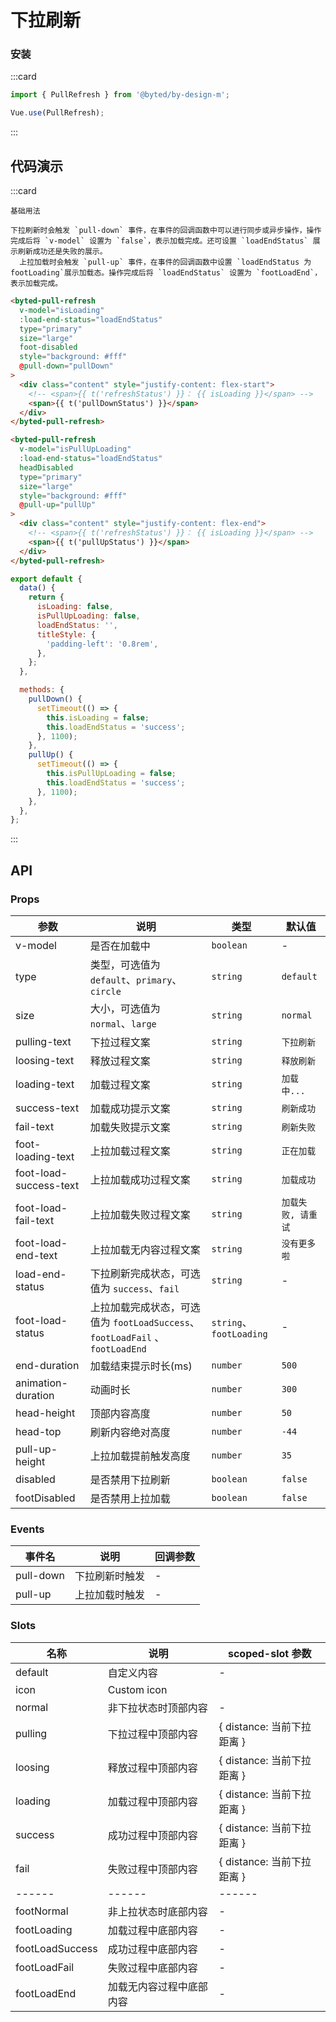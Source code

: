 # 下拉刷新

### 安装

:::card

```javascript
import { PullRefresh } from '@byted/by-design-m';

Vue.use(PullRefresh);
```

:::

## 代码演示

:::card

```topic
基础用法
```

```desc
下拉刷新时会触发 `pull-down` 事件，在事件的回调函数中可以进行同步或异步操作，操作完成后将 `v-model` 设置为 `false`，表示加载完成。还可设置 `loadEndStatus` 展示刷新成功还是失败的展示。
  上拉加载时会触发 `pull-up` 事件，在事件的回调函数中设置 `loadEndStatus 为 footLoading`展示加载态。操作完成后将 `loadEndStatus` 设置为 `footLoadEnd`，表示加载完成。
```

```html
<byted-pull-refresh
  v-model="isLoading"
  :load-end-status="loadEndStatus"
  type="primary"
  size="large"
  foot-disabled
  style="background: #fff"
  @pull-down="pullDown"
>
  <div class="content" style="justify-content: flex-start">
    <!-- <span>{{ t('refreshStatus') }}： {{ isLoading }}</span> -->
    <span>{{ t('pullDownStatus') }}</span>
  </div>
</byted-pull-refresh>

<byted-pull-refresh
  v-model="isPullUpLoading"
  :load-end-status="loadEndStatus"
  headDisabled
  type="primary"
  size="large"
  style="background: #fff"
  @pull-up="pullUp"
>
  <div class="content" style="justify-content: flex-end">
    <!-- <span>{{ t('refreshStatus') }}： {{ isLoading }}</span> -->
    <span>{{ t('pullUpStatus') }}</span>
  </div>
</byted-pull-refresh>
```

```javascript
export default {
  data() {
    return {
      isLoading: false,
      isPullUpLoading: false,
      loadEndStatus: '',
      titleStyle: {
        'padding-left': '0.8rem',
      },
    };
  },

  methods: {
    pullDown() {
      setTimeout(() => {
        this.isLoading = false;
        this.loadEndStatus = 'success';
      }, 1100);
    },
    pullUp() {
      setTimeout(() => {
        this.isPullUpLoading = false;
        this.loadEndStatus = 'success';
      }, 1100);
    },
  },
};
```

:::

## API

### Props

| 参数                   | 说明                                                                         | 类型                    | 默认值             |
| ---------------------- | ---------------------------------------------------------------------------- | ----------------------- | ------------------ |
| v-model                | 是否在加载中                                                                 | `boolean`               | -                  |
| type                   | 类型，可选值为 `default`、`primary`、`circle`                                | `string`                | `default`          |
| size                   | 大小，可选值为 `normal`、`large`                                             | `string`                | `normal`           |
| pulling-text           | 下拉过程文案                                                                 | `string`                | `下拉刷新`         |
| loosing-text           | 释放过程文案                                                                 | `string`                | `释放刷新`         |
| loading-text           | 加载过程文案                                                                 | `string`                | `加载中...`        |
| success-text           | 加载成功提示文案                                                             | `string`                | `刷新成功`         |
| fail-text              | 加载失败提示文案                                                             | `string`                | `刷新失败`         |
| foot-loading-text      | 上拉加载过程文案                                                             | `string`                | `正在加载`         |
| foot-load-success-text | 上拉加载成功过程文案                                                         | `string`                | `加载成功`         |
| foot-load-fail-text    | 上拉加载失败过程文案                                                         | `string`                | `加载失败, 请重试` |
| foot-load-end-text     | 上拉加载无内容过程文案                                                       | `string`                | `没有更多啦`       |
| load-end-status        | 下拉刷新完成状态，可选值为 `success`、`fail`                                 | `string`                | -                  |
| foot-load-status       | 上拉加载完成状态，可选值为 `footLoadSuccess`、`footLoadFail` 、`footLoadEnd` | `string`、`footLoading` | -                  |
| end-duration           | 加载结束提示时长(ms)                                                         | `number`                | `500`              |
| animation-duration     | 动画时长                                                                     | `number`                | `300`              |
| head-height            | 顶部内容高度                                                                 | `number`                | `50`               |
| head-top               | 刷新内容绝对高度                                                             | `number`                | `-44`              |
| pull-up-height         | 上拉加载提前触发高度                                                         | `number`                | `35`               |
| disabled               | 是否禁用下拉刷新                                                             | `boolean`               | `false`            |
| footDisabled           | 是否禁用上拉加载                                                             | `boolean`               | `false`            |

### Events

| 事件名    | 说明           | 回调参数 |
| --------- | -------------- | -------- |
| pull-down | 下拉刷新时触发 | -        |
| pull-up   | 上拉加载时触发 | -        |

### Slots

| 名称            | 说明                     | scoped-slot 参数           |
| --------------- | ------------------------ | -------------------------- |
| default         | 自定义内容               | -                          |
| icon            | Custom icon              |
| normal          | 非下拉状态时顶部内容     | -                          |
| pulling         | 下拉过程中顶部内容       | { distance: 当前下拉距离 } |
| loosing         | 释放过程中顶部内容       | { distance: 当前下拉距离 } |
| loading         | 加载过程中顶部内容       | { distance: 当前下拉距离 } |
| success         | 成功过程中顶部内容       | { distance: 当前下拉距离 } |
| fail            | 失败过程中顶部内容       | { distance: 当前下拉距离 } |
| ------          | ------                   | ------                     |
| footNormal      | 非上拉状态时底部内容     | -                          |
| footLoading     | 加载过程中底部内容       | -                          |
| footLoadSuccess | 成功过程中底部内容       | -                          |
| footLoadFail    | 失败过程中底部内容       | -                          |
| footLoadEnd     | 加载无内容过程中底部内容 | -                          |
